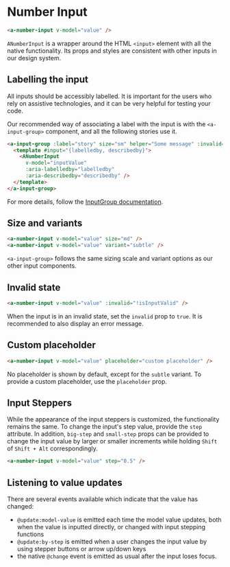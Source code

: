 

<Meta of={NumberInputStories} />

# Number Input

```html
<a-number-input v-model="value" />
```

`ANumberInput` is a wrapper around the HTML `<input>` element with all the native functionality.
Its props and styles are consistent with other inputs in our design system.

<ArgsTable of={AInput} />

## Labelling the input

All inputs should be accessibly labelled.
It is important for the users who rely on assistive technologies,
and it can be very helpful for testing your code.

Our recommended way of associating a label with the input is with the `<a-input-group>` component,
and all the following stories use it.

```html
<a-input-group :label="story" size="sm" helper="Some message" :invalid="!isValid">
  <template #input="{labelledby, describedby}">
    <ANumberInput
      v-model="inputValue"
      :aria-labelledby="labelledby"
      :aria-describedby="describedby" />
  </template>
</a-input-group>
```

For more details, follow the [InputGroup documentation](path=/docs/components-inputgroup--label).

## Size and variants

```html
<a-number-input v-model="value" size="md" />
<a-number-input v-model="value" variant="subtle" />
```

`<a-input-group>` follows the same sizing scale and variant options as our other input components.

<Canvas columns={2}>
  <Story id="components-numberinput--size-sm"></Story>
  <Story id="components-numberinput--size-md"></Story>
  <Story id="components-numberinput--subtle"></Story>
</Canvas>

## Invalid state

```html
<a-number-input v-model="value" :invalid="!isInputValid" />
```

When the input is in an invalid state, set the `invalid` prop to `true`.
It is recommended to also display an error message.

<Canvas isColumn={true}>
  <Story id="components-numberinput--invalid"></Story>
</Canvas>

## Custom placeholder

```html
<a-number-input v-model="value" placeholder="custom placeholder" />
```

No placeholder is shown by default, except for the `subtle` variant.
To provide a custom placeholder, use the `placeholder` prop.

<Canvas isColumn={true}>
  <Story id="components-numberinput--subtle"></Story>
  <Story id="components-numberinput--custom-placeholder"></Story>
</Canvas>

## Input Steppers

While the appearance of the input steppers is customized, the functionality remains the same.
To change the input's step value, provide the `step` attribute.
In addition, `big-step` and `small-step` props can be provided to change the input value by
larger or smaller increments while holding `Shift` of `Shift + Alt` correspondingly.

```html
<a-number-input v-model="value" step="0.5" />
```

<Canvas>
  <Story id="components-numberinput--step-up"></Story>
</Canvas>

## Listening to value updates

There are several events available which indicate that the value has changed:

- `@update:model-value` is emitted each time the model value updates,
  both when the value is inputted directly, or changed with input stepping functions
- `@update:by-step` is emitted when a user changes the input value by using stepper buttons or arrow up/down keys
- the native `@change` event is emitted as usual after the input loses focus.
